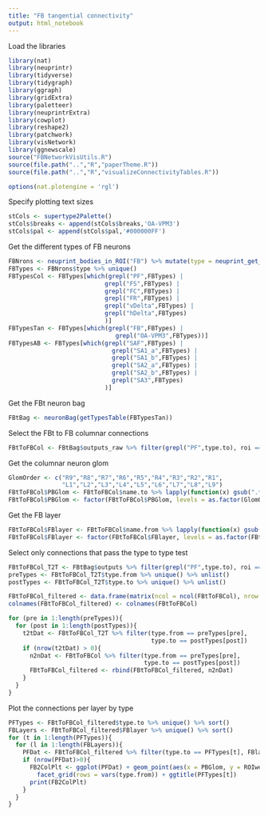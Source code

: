 ```yaml
---
title: "FB tangential connectivity"
output: html_notebook
---
```

Load the libraries
```r
library(nat)
library(neuprintr)
library(tidyverse)
library(tidygraph)
library(ggraph)
library(gridExtra)
library(paletteer)
library(neuprintrExtra)
library(cowplot)
library(reshape2)
library(patchwork)
library(visNetwork)
library(ggnewscale)
source("FBNetworkVisUtils.R")
source(file.path("..","R","paperTheme.R"))
source(file.path("..","R","visualizeConnectivityTables.R"))

options(nat.plotengine = 'rgl')
```

Specify plotting text sizes
```r
stCols <- supertype2Palette()
stCols$breaks <- append(stCols$breaks,'OA-VPM3')
stCols$pal <- append(stCols$pal,'#000000FF')
```

Get the different types of FB neurons
```r
FBNrons <- neuprint_bodies_in_ROI("FB") %>% mutate(type = neuprint_get_meta(bodyid)$type)
FBTypes <- FBNrons$type %>% unique()
FBTypesCol <- FBTypes[which(grepl("PF",FBTypes) |
                           grepl("FS",FBTypes) |
                           grepl("FC",FBTypes) |
                           grepl("FR",FBTypes) |
                           grepl("vDelta",FBTypes) |
                           grepl("hDelta",FBTypes)
                           )]
FBTypesTan <- FBTypes[which(grepl("FB",FBTypes) |
                              grepl("OA-VPM3",FBTypes))]
FBTypesAB <- FBTypes[which(grepl("SAF",FBTypes) |
                             grepl("SA1_a",FBTypes) |
                             grepl("SA1_b",FBTypes) | 
                             grepl("SA2_a",FBTypes) |
                             grepl("SA2_b",FBTypes) |
                             grepl("SA3",FBTypes)
                           )]
```

Get the FBt neuron bag
```r
FBtBag <- neuronBag(getTypesTable(FBTypesTan))
```

Select the FBt to FB columnar connections
```r
FBtToFBCol <- FBtBag$outputs_raw %>% filter(grepl("PF",type.to), roi == "FB")
```

Get the columnar neuron glom
```r
GlomOrder <- c("R9","R8","R7","R6","R5","R4","R3","R2","R1",
               "L1","L2","L3","L4","L5","L6","L7","L8","L9")
FBtToFBCol$PBGlom <- FBtToFBCol$name.to %>% lapply(function(x) gsub(".*[_](R[[:digit:]]|L[[:digit:]])[_].*", "\\1", x)) %>% unlist()
FBtToFBCol$PBGlom <- factor(FBtToFBCol$PBGlom, levels = as.factor(GlomOrder))
```

Get the FB layer
```r
FBtToFBCol$FBlayer <- FBtToFBCol$name.from %>% lapply(function(x) gsub("(FB[[:digit:]]).*", "\\1", x)) %>% unlist()
FBtToFBCol$FBlayer <- factor(FBtToFBCol$FBlayer, levels = as.factor(FBtToFBCol$FBlayer %>% unique() %>% unlist() %>% sort(decreasing=TRUE)))
```

Select only connections that pass the type to type test
```r
FBtToFBCol_T2T <- FBtBag$outputs %>% filter(grepl("PF",type.to), roi == "FB")
preTypes <- FBtToFBCol_T2T$type.from %>% unique() %>% unlist()
postTypes <- FBtToFBCol_T2T$type.to %>% unique() %>% unlist()

FBtToFBCol_filtered <- data.frame(matrix(ncol = ncol(FBtToFBCol), nrow = 0))
colnames(FBtToFBCol_filtered) <- colnames(FBtToFBCol)

for (pre in 1:length(preTypes)){
  for (post in 1:length(postTypes)){
    t2tDat <- FBtToFBCol_T2T %>% filter(type.from == preTypes[pre],
                                        type.to == postTypes[post])
    if (nrow(t2tDat) > 0){
      n2nDat <- FBtToFBCol %>% filter(type.from == preTypes[pre],
                                      type.to == postTypes[post])
      FBtToFBCol_filtered <- rbind(FBtToFBCol_filtered, n2nDat)
    }
  }
}
```

Plot the connections per layer by type
```r
PFTypes <- FBtToFBCol_filtered$type.to %>% unique() %>% sort()
FBLayers <- FBtToFBCol_filtered$FBlayer %>% unique() %>% sort()
for (t in 1:length(PFTypes)){
  for (l in 1:length(FBLayers)){
    PFDat <- FBtToFBCol_filtered %>% filter(type.to == PFTypes[t], FBlayer == FBLayers[l])
    if (nrow(PFDat)>0){
      FB2ColPlt <- ggplot(PFDat) + geom_point(aes(x = PBGlom, y = ROIweight, color = type.from),alpha=0.25) +
        facet_grid(rows = vars(type.from)) + ggtitle(PFTypes[t])
      print(FB2ColPlt)
    }
  }
}
```


